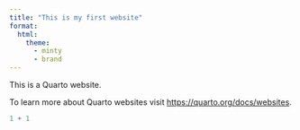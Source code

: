 ```yaml
---
title: "This is my first website"
format: 
  html:
    theme:
      - minty
      - brand
---
```


This is a Quarto website.

To learn more about Quarto websites visit <https://quarto.org/docs/websites>.

```r
1 + 1
```

